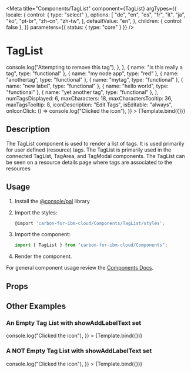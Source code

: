 
<Meta
  title="Components/TagList"
  component={TagList}
  argTypes={{
    locale: {
      control: { type: "select" },
      options: [
        "de",
        "en",
        "es",
        "fr",
        "it",
        "ja",
        "ko",
        "pt-br",
        "zh-cn",
        "zh-tw",
      ],
      defaultValue: "en",
    },
    children: { control: false },
  }}
  parameters={{ status: { type: "core" } }}
/>

# TagList


<Canvas>
  <Story
    name="Demo"
    args={{
      tags: [
        { name: "test:tag", type: "functional" },
        { name: "a really looooooooooooooong tag", type: "functional" },
        {
          name: "removable tag",
          type: "blue",
          otherProps: {
            isRemovable: true,
            onRemove: () => console.log("Attempting to remove this tag"),
          },
        },
        { name: "is this really a tag", type: "functional" },
        { name: "my node app", type: "red" },
        { name: "anothertag", type: "functional" },
        { name: "mytag", type: "functional" },
        { name: "new label", type: "functional" },
        { name: "hello world", type: "functional" },
        { name: "yet another tag", type: "functional" },
      ],
      numTagsDisplayed: 6,
      maxCharacters: 18,
      maxCharactersTooltip: 36,
      maxTagsTooltip: 8,
      iconDescription: "Edit Tags",
      isEditable: "always",
      onIconClick: () => console.log("Clicked the icon"),
    }}
  >
    {Template.bind({})}
  </Story>
</Canvas>

## Description

The TagList component is used to render a list of tags. It is used primarily for user defined (resource) tags. The TagList is primarily used in the connected TagList, TagArea, and TagModal components. The TagList can be seen on a resource details page where tags are associated to the resources

## Usage

1.  Install the [@console/pal](https://github.ibm.com/ibmcloud/pal#how-to-install-and-use) library
2.  Import the styles:

    ```js
    @import 'carbon-for-ibm-cloud/Components/TagList/styles';
    ```

3.  Import the component:

    ```js
    import { TagList } from "carbon-for-ibm-cloud/Components";
    ```

4.  Render the component.

For general component usage review the [Components Docs](https://pages.github.ibm.com/ibmcloud/pal/development-guidelines/components/overview).

## Props

<ArgsTable of={TagList} />

## Other Examples

### An Empty Tag List with showAddLabelText set

<Canvas>
  <Story
    name="Demo-empty-add"
    args={{
      tags: [],
      showAddLabelText: true,
      numTagsDisplayed: 6,
      maxCharacters: 18,
      maxCharactersTooltip: 36,
      maxTagsTooltip: 8,
      iconDescription: "Add Tags",
      isEditable: "always",
      onIconClick: () => console.log("Clicked the icon"),
    }}
  >
    {Template.bind({})}
  </Story>
</Canvas>

### A NOT Empty Tag List with showAddLabelText set

<Canvas>
  <Story
    name="Demo-not-empty-add"
    args={{
      tags: [
        { name: "tag 1", type: "functional" },
        { name: "tag 2", type: "functional" },
      ],
      showAddLabelText: true,
      numTagsDisplayed: 6,
      maxCharacters: 18,
      maxCharactersTooltip: 36,
      maxTagsTooltip: 8,
      iconDescription: "Edit Tags",
      isEditable: "always",
      onIconClick: () => console.log("Clicked the icon"),
    }}
  >
    {Template.bind({})}
  </Story>
</Canvas>
